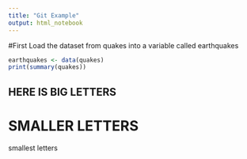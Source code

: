 ```yaml
---
title: "Git Example"
output: html_notebook
---
```

#First
Load the dataset from quakes into a variable called earthquakes

```r
earthquakes <- data(quakes)
print(summary(quakes))
```

## HERE IS BIG LETTERS

# SMALLER LETTERS

smallest letters

